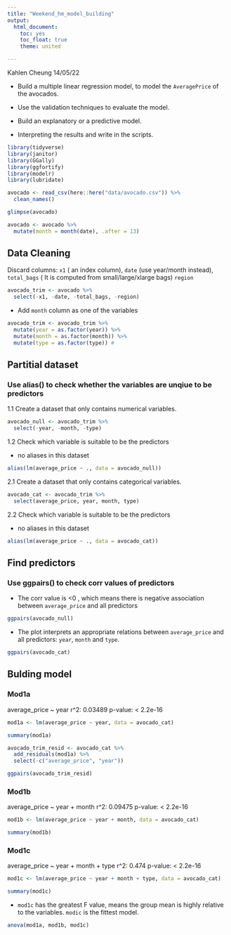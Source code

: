 ```yaml
---
title: "Weekend_hm_model_building"
output:
  html_document:
    toc: yes
    toc_float: true
    theme: united

---
```


Kahlen Cheung
14/05/22

* Build a multiple linear regression model,  to model the `AveragePrice` of the avocados.  

* Use the validation techniques to evaluate the model.  

* Build an explanatory or a predictive model.  

* Interpreting the results and write in the scripts.  

```r

library(tidyverse)
library(janitor)
library(GGally)
library(ggfortify)
library(modelr)
library(lubridate)

```


```r

avocado <- read_csv(here::here("data/avocado.csv")) %>% 
  clean_names()

glimpse(avocado)
```


```r

avocado <- avocado %>% 
  mutate(month = month(date), .after = 13)

```


## Data Cleaning

Discard columns:
`x1` ( an index column), 
`date` (use year/month instead), 
`total_bags` ( It is computed from small/large/xlarge bags)
`region`

```r

avocado_trim <- avocado %>% 
  select(-x1, -date, -total_bags, -region)

```

* Add `month` column as one of the variables

```r

avocado_trim <- avocado_trim %>% 
  mutate(year = as.factor(year)) %>% 
  mutate(month = as.factor(month)) %>% 
  mutate(type = as.factor(type)) #

```

## Partitial dataset

### Use alias() to check whether the variables are unqiue to be predictors

1.1 Create a dataset that only contains numerical variables.

```r

avocado_null <- avocado_trim %>% 
  select(-year, -month, -type)

```

1.2 Check which variable is suitable to be the predictors

* no aliases in this dataset

```r

alias(lm(average_price ~ ., data = avocado_null))

```


2.1 Create a dataset that only contains categorical variables.

```r

avocado_cat <- avocado_trim %>% 
  select(average_price, year, month, type)

```

2.2 Check which variable is suitable to be the predictors

* no aliases in this dataset  

```r
alias(lm(average_price ~ ., data = avocado_cat))
```


## Find predictors

### Use ggpairs() to check corr values of predictors

* The corr value is <0 , which means there is negative association between `average_price` and all predictors

```r
ggpairs(avocado_null)
```

* The plot interprets an appropriate relations between `average_price` and all predictors: `year`, `month` and `type`. 

```r

ggpairs(avocado_cat)

```

## Bulding model

### Mod1a

average_price ~ year
r^2: 0.03489
p-value: < 2.2e-16

```r

mod1a <- lm(average_price ~ year, data = avocado_cat)

summary(mod1a)

```


```r

avocado_trim_resid <- avocado_cat %>% 
  add_residuals(mod1a) %>% 
  select(-c("average_price", "year"))

ggpairs(avocado_trim_resid)

```

### Mod1b

average_price ~ year + month
r^2: 0.09475
p-value: < 2.2e-16

```r

mod1b <- lm(average_price ~ year + month, data = avocado_cat)

summary(mod1b)

```

### Mod1c

average_price ~ year + month + type
r^2: 0.474
p-value: < 2.2e-16

```r

mod1c <- lm(average_price ~ year + month + type, data = avocado_cat)

summary(mod1c)

```

* `mod1c` has the greatest F value, means the group mean is highly relative to the variables. `modic` is the fittest model.

```r
anova(mod1a, mod1b, mod1c)
```


### 

```r



```


